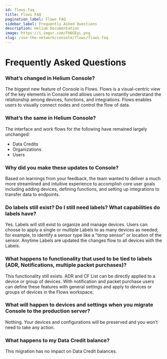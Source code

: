 ```yaml
---
id: flows-faq
title: Flows FAQ
pagination_label: Flows FAQ
sidebar_label: Frequently Asked Questions
description: Helium Documentation
image: https://i.imgur.com/FH6GEyL.png
slug: /use-the-network/console/flows/flows-faq
---
```


# Frequently Asked Questions


### What’s changed in Helium Console?

The biggest new feature of Console is Flows. Flows is a visual-centric view of the key elements in
Console and allows users to instantly understand the relationship among devices, functions, and
integrations. Flows enables users to visually connect nodes and control the flow of data.

### What’s the same in Helium Console?

The interface and work flows for the following have remained largely unchanged:

- Data Credits
- Organizations
- Users

### Why did you make these updates to Console?

Based on learnings from your feedback, the team wanted to deliver a much more streamlined and
intuitive experience to accomplish core user goals including adding devices, defining functions, and
setting up integrations to transfer data to endpoints.

### Do labels still exist? Do I still need labels? What capabilities do labels have?

Yes. Labels will still exist to organize and manage devices. Users can choose to apply a single or
multiple Labels to as many devices as needed; for example, to identify a sensor type like a "temp
sensor" or location of the sensor. Anytime Labels are updated the changes flow to all devices with
the Labels.

### What happens to functionality that used to be tied to labels (ADR, Notifications, multiple packet purchases)?

This functionality still exists. ADR and CF List can be directly applied to a device or group of
devices. With notification and packet purchase users can define these features with general settings
and apply to devices or groups of devices in the Flows workspace.

### What will happen to devices and settings when you migrate Console to the production server?

Nothing. Your devices and configurations will be preserved and you won’t need to take any action.

### What happens to my Data Credit balance?

This migration has no impact on Data Credit balances.
